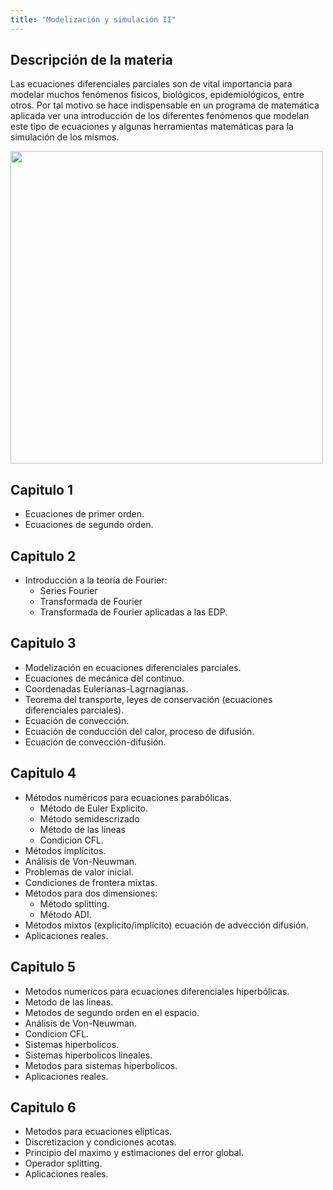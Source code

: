 ---
title: "Modelización y simulación II"
---

## Descripción de la materia
Las ecuaciones diferenciales parciales son de vital importancia para modelar muchos fenómenos físicos, biológicos, epidemiológicos, entre otros. Por tal motivo se hace indispensable en un programa de matemática aplicada ver una introducción de los diferentes fenómenos que modelan este tipo de ecuaciones y algunas herramientas matemáticas para la simulación de los mismos.

![](images/modSimII.gif){width="500"}

## Capitulo 1 
- Ecuaciones de primer orden.
- Ecuaciones de segundo orden. 

## Capitulo 2 
- Introducción a la teoría de Fourier:
    - Series Fourier
    - Transformada de Fourier
    - Transformada de Fourier aplicadas a las EDP.

## Capitulo 3 
- Modelización en ecuaciones diferenciales parciales.
- Ecuaciones de mecánica del continuo.
- Coordenadas Eulerianas-Lagrnagianas. 
- Teorema del transporte, leyes de conservación (ecuaciones diferenciales parciales). 
- Ecuación de convección. 
- Ecuación de conducción del calor, proceso de difusión.
- Ecuación de convección-difusión. 

## Capitulo 4 
- Métodos numéricos para ecuaciones parabólicas. 
    - Método de Euler Explicito. 
    - Método semidescrizado
    - Método de las líneas
    - Condicion CFL. 
- Métodos implícitos. 
- Análisis de Von-Neuwman. 
- Problemas de valor inicial. 
- Condiciones de frontera mixtas. 
- Métodos para dos dimensiones:
    - Método splitting. 
    - Método ADI. 
- Métodos mixtos (explicito/implicito) ecuación de advección difusión. 
- Aplicaciones reales.

## Capitulo 5 
-   Metodos numericos para ecuaciones diferenciales hiperbólicas.
-   Metodo de las lineas.
-   Metodos de segundo orden en el espacio. 
-   Análisis de Von-Neuwman. 
-   Condicion CFL. 
-   Sistemas hiperbolicos. 
-   Sistemas hiperbolicos lineales. 
-   Metodos para sistemas hiperbolicos. 
-   Aplicaciones reales.

## Capitulo 6 
-   Metodos para ecuaciones elípticas. 
-   Discretizacion y condiciones acotas. 
-   Principio del maximo y estimaciones del error global. 
-   Operador splitting. 
-   Aplicaciones reales.
